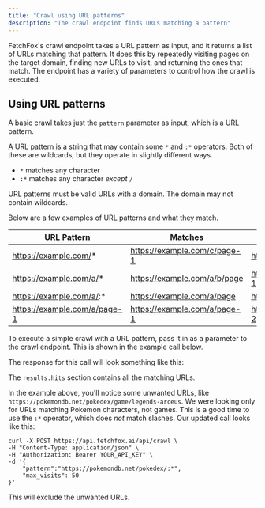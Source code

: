 ```yaml
---
title: "Crawl using URL patterns"
description: "The crawl endpoint finds URLs matching a pattern"
---
```



FetchFox's crawl endpoint takes a URL pattern as input, and it returns a list of URLs matching that pattern. It does this by repeatedly visiting pages on the target domain, finding new URLs to visit, and returning the ones that match. The endpoint has a variety of parameters to control how the crawl is executed.

## Using URL patterns

A basic crawl takes just the `pattern` parameter as input, which is a URL pattern.

A URL pattern is a string that may contain some `*` and `:*` operators. Both of these are wildcards, but they operate in slightly different ways.

- `*` matches any character
- `:*` matches any character _except_  `/`

URL patterns must be valid URLs with a domain. The domain may not contain wildcards.

Below are a few examples of URL patterns and what they match.

| URL Pattern                                             | Matches                      | Does _not_ match             |
| ------------------------------------------------------- | ---------------------------- | ---------------------------- |
| https://example.com/*    | https://example.com/c/page-1 | https://othersite.com/page   |
| https://example.com/a/*  | https://example.com/a/b/page | https://example.com/c/page-1 |
| https://example.com/a/:* | https://example.com/a/page   | https://example.com/a/b/page |
| https://example.com/a/page-1                            | https://example.com/a/page-1 | https://example.com/a/page-2 |

To execute a simple crawl with a URL pattern, pass it in as a parameter to the crawl endpoint. This is shown in the example call below.

<BasicCrawlRequest />

The response for this call will look something like this:

<BasicCrawlResponse />

The `results.hits` section contains all the matching URLs.

In the example above, you'll notice some unwanted URLs, like `https://pokemondb.net/pokedex/game/legends-arceus`. We were looking only for URLs matching Pokemon characters, not games. This is a good time to use the `:*` operator, which does _not_ match slashes. Our updated call looks like this:

<CodeGroup>

```curl curl
curl -X POST https://api.fetchfox.ai/api/crawl \
-H "Content-Type: application/json" \
-H "Authorization: Bearer YOUR_API_KEY" \
-d '{
    "pattern":"https://pokemondb.net/pokedex/:*",
    "max_visits": 50
}'
```

</CodeGroup>

This will exclude the unwanted URLs.